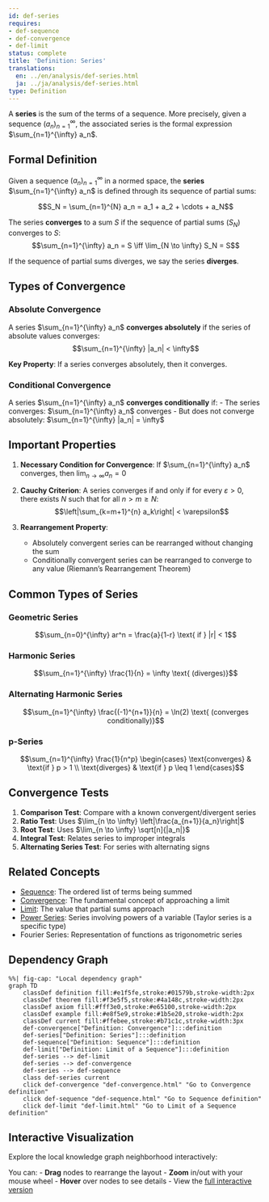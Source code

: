 ```yaml
---
id: def-series
requires:
- def-sequence
- def-convergence
- def-limit
status: complete
title: 'Definition: Series'
translations:
  en: ../en/analysis/def-series.html
  ja: ../ja/analysis/def-series.html
type: Definition
---
```


A **series** is the sum of the terms of a sequence. More precisely, given a sequence $(a_n)_{n=1}^{\infty}$, the associated series is the formal expression $\sum_{n=1}^{\infty} a_n$.

## Formal Definition

Given a sequence $(a_n)_{n=1}^{\infty}$ in a normed space, the **series** $\sum_{n=1}^{\infty} a_n$ is defined through its sequence of partial sums:

$$S_N = \sum_{n=1}^{N} a_n = a_1 + a_2 + \cdots + a_N$$

The series **converges** to a sum $S$ if the sequence of partial sums $(S_N)$ converges to $S$:
$$\sum_{n=1}^{\infty} a_n = S \iff \lim_{N \to \infty} S_N = S$$

If the sequence of partial sums diverges, we say the series **diverges**.

## Types of Convergence

### Absolute Convergence

A series $\sum_{n=1}^{\infty} a_n$ **converges absolutely** if the series of absolute values converges:
$$\sum_{n=1}^{\infty} |a_n| < \infty$$

**Key Property**: If a series converges absolutely, then it converges.

### Conditional Convergence

A series $\sum_{n=1}^{\infty} a_n$ **converges conditionally** if:
- The series converges: $\sum_{n=1}^{\infty} a_n$ converges
- But does not converge absolutely: $\sum_{n=1}^{\infty} |a_n| = \infty$

## Important Properties

1. **Necessary Condition for Convergence**: If $\sum_{n=1}^{\infty} a_n$ converges, then $\lim_{n \to \infty} a_n = 0$

2. **Cauchy Criterion**: A series converges if and only if for every $\varepsilon > 0$, there exists $N$ such that for all $n > m \geq N$:
   $$\left|\sum_{k=m+1}^{n} a_k\right| < \varepsilon$$

3. **Rearrangement Property**:
   - Absolutely convergent series can be rearranged without changing the sum
   - Conditionally convergent series can be rearranged to converge to any value (Riemann's Rearrangement Theorem)

## Common Types of Series

### Geometric Series
$$\sum_{n=0}^{\infty} ar^n = \frac{a}{1-r} \text{ if } |r| < 1$$

### Harmonic Series
$$\sum_{n=1}^{\infty} \frac{1}{n} = \infty \text{ (diverges)}$$

### Alternating Harmonic Series
$$\sum_{n=1}^{\infty} \frac{(-1)^{n+1}}{n} = \ln(2) \text{ (converges conditionally)}$$

### p-Series
$$\sum_{n=1}^{\infty} \frac{1}{n^p} \begin{cases}
\text{converges} & \text{if } p > 1 \\
\text{diverges} & \text{if } p \leq 1
\end{cases}$$

## Convergence Tests

1. **Comparison Test**: Compare with a known convergent/divergent series
2. **Ratio Test**: Uses $\lim_{n \to \infty} \left|\frac{a_{n+1}}{a_n}\right|$
3. **Root Test**: Uses $\lim_{n \to \infty} \sqrt[n]{|a_n|}$
4. **Integral Test**: Relates series to improper integrals
5. **Alternating Series Test**: For series with alternating signs

## Related Concepts

- [Sequence](def-sequence.qmd): The ordered list of terms being summed
- [Convergence](def-convergence.qmd): The fundamental concept of approaching a limit
- [Limit](def-limit.qmd): The value that partial sums approach
- [Power Series](thm-taylor-series.qmd): Series involving powers of a variable (Taylor series is a specific type)
- Fourier Series: Representation of functions as trigonometric series

## Dependency Graph

```mermaid
%%| fig-cap: "Local dependency graph"
graph TD
    classDef definition fill:#e1f5fe,stroke:#01579b,stroke-width:2px
    classDef theorem fill:#f3e5f5,stroke:#4a148c,stroke-width:2px
    classDef axiom fill:#fff3e0,stroke:#e65100,stroke-width:2px
    classDef example fill:#e8f5e9,stroke:#1b5e20,stroke-width:2px
    classDef current fill:#ffebee,stroke:#b71c1c,stroke-width:3px
    def-convergence["Definition: Convergence"]:::definition
    def-series["Definition: Series"]:::definition
    def-sequence["Definition: Sequence"]:::definition
    def-limit["Definition: Limit of a Sequence"]:::definition
    def-series --> def-limit
    def-series --> def-convergence
    def-series --> def-sequence
    class def-series current
    click def-convergence "def-convergence.html" "Go to Convergence definition"
    click def-sequence "def-sequence.html" "Go to Sequence definition"
    click def-limit "def-limit.html" "Go to Limit of a Sequence definition"
```

## Interactive Visualization

Explore the local knowledge graph neighborhood interactively:

::: {.graph-viz data-id="def-series" data-width="700" data-height="500"}
:::

You can:
- **Drag** nodes to rearrange the layout
- **Zoom** in/out with your mouse wheel
- **Hover** over nodes to see details
- View the [full interactive version](../../output/interactive/def-series.html){target="_blank"}
